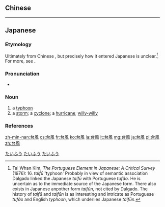 {{also|台风|颱風|臺風}}
==Chinese==
{{zh-see|臺風|v}}

----

==Japanese==
{{ja-kanjitab|たい|ふう|yomi=on}}

===Etymology===
Ultimately from Chinese {{m|zh|大風}}, but precisely how it entered Japanese is unclear.<ref>Tai Whan Kim, ''The Portuguese Element in Japanese: A Critical Survey'' (1976): 16. ''taifū'' 'typhoon' Probably in view of semantic association Dalgado linked the Japanese ''taifū'' with Portuguese ''tufão''. He is uncertain as to the immediate source of the Japanese form. There also exists in Japanese anpother form ''taifūn'', not cited by Dalgado. The history of ''taifū'' and ''taifūn'' is as interesting and intricate as Portuguese ''tufão'' and English ''typhoon'', which underlies Japanese ''taifūn''.</ref> For more, see {{m|en|typhoon}}.

===Pronunciation===
* {{ja-pron|たいふう|y=o|acc=3|acc_ref=NHK}}

===Noun===
{{ja-noun|たいふう}}

# a [[typhoon]]
# a [[storm]]; a [[cyclone]]; a [[hurricane]]; [[willy-willy]]

===References===
<references/>

[[Category:Japanese basic words|たいふう]]
[[Category:ja:Meteorology|たいふう]]
[[Category:ja:Weather|たいふう]]

[[zh-min-nan:台風]]
[[cs:台風]]
[[fr:台風]]
[[ko:台風]]
[[la:台風]]
[[lt:台風]]
[[mg:台風]]
[[ja:台風]]
[[pl:台風]]
[[zh:台風]]